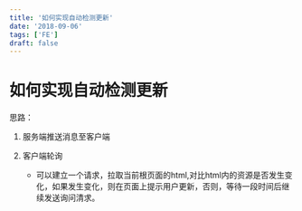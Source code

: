 ```yaml
---
title: '如何实现自动检测更新'
date: '2018-09-06'
tags: ['FE']
draft: false
---
```


# 如何实现自动检测更新
思路：
1. 服务端推送消息至客户端


2. 客户端轮询
    - 可以建立一个请求，拉取当前根页面的html,对比html内的资源是否发生变化，如果发生变化，则在页面上提示用户更新，否则，等待一段时间后继续发送询问清求。